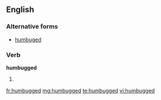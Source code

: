 ==English==

===Alternative forms===
* [[humbuged]] {{qualifier|rare}}

===Verb===
'''humbugged'''

# {{past of|[[humbug]]}}

[[fr:humbugged]]
[[mg:humbugged]]
[[te:humbugged]]
[[vi:humbugged]]